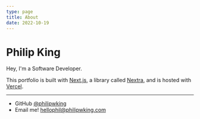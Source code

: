 ```yaml
---
type: page
title: About
date: 2022-10-19
---
```


# Philip King

Hey, I'm a Software Developer.

This portfolio is built with [Next.js](https://nextjs.org/docs/getting-started), a library called [Nextra](https://nextra.vercel.app/), and is hosted with [Vercel](https://vercel.com/docs).

---

- GitHub [@philipwking](https://github.com/philipwking)
- Email me! hellophil@philipwking.com
